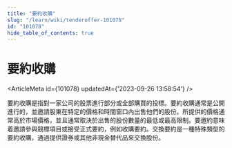 ```yaml
---
title: "要約收購"
slug: "/learn/wiki/tenderoffer-101078"
id: "101078"
hide_table_of_contents: true
---
```



# 要約收購

<ArticleMeta id={101078} updatedAt={'2023-09-26 13:58:54'} />
<div className='border-solid border-b border-t-0 my-4 border-[var(--ifm-color-gray-300)]' />

要約收購是指對一家公司的股票進行部分或全部購買的投標。要約收購通常是公開進行的，並邀請股東在特定的價格和時間窗口內出售他們的股份。所提供的價格通常高於市場價格，並且通常取決於出售的股份數量的最低或最高限制。要邀約意味着邀請參與競標項目或接受正式要約，例如收購要約。交換要約是一種特殊類型的要約收購，通過提供證券或其他非現金替代品來交換股份。
